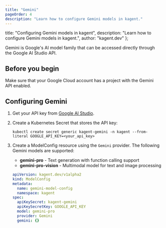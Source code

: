 ```yaml
---
title: "Gemini"
pageOrder: 4
description: "Learn how to configure Gemini models in kagent."
---
```


  title: "Configuring Gemini models in kagent",
  description: "Learn how to configure Gemini models in kagent.",
  author: "kagent.dev"
};

Gemini is Google's AI model family that can be accessed directly through the Google AI Studio API.

## Before you begin

Make sure that your Google Cloud account has a project with the Gemini API enabled.

## Configuring Gemini

1. Get your API key from [Google AI Studio](https://ai.google.dev/).

2. Create a Kubernetes Secret that stores the API key:

   ```shell
   kubectl create secret generic kagent-gemini -n kagent --from-literal GOOGLE_API_KEY=<your_api_key>
   ```

3. Create a ModelConfig resource using the `Gemini` provider. The following Gemini models are supported:

   - **gemini-pro** - Text generation with function calling support
   - **gemini-pro-vision** - Multimodal model for text and image processing

   ```yaml
   apiVersion: kagent.dev/v1alpha2
   kind: ModelConfig
   metadata:
     name: gemini-model-config
     namespace: kagent
   spec:
     apiKeySecret: kagent-gemini
     apiKeySecretKey: GOOGLE_API_KEY
     model: gemini-pro
     provider: Gemini
     gemini: {}
   ```
